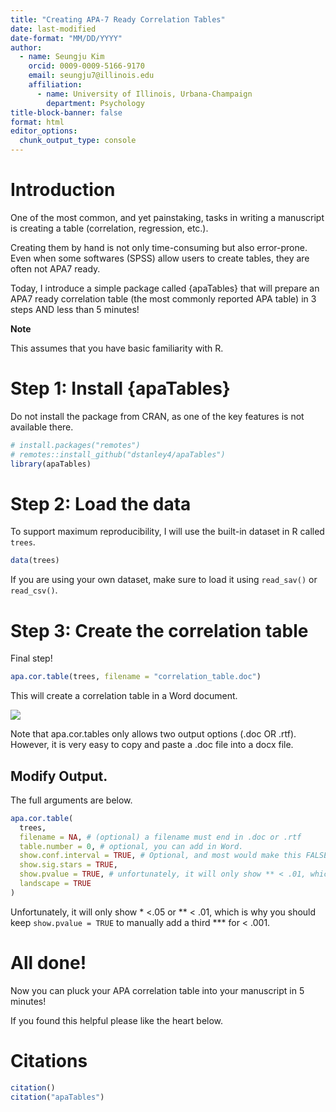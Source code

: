```yaml
---
title: "Creating APA-7 Ready Correlation Tables"
date: last-modified
date-format: "MM/DD/YYYY"
author:
  - name: Seungju Kim
    orcid: 0009-0009-5166-9170
    email: seungju7@illinois.edu
    affiliation: 
      - name: University of Illinois, Urbana-Champaign
        department: Psychology
title-block-banner: false
format: html
editor_options: 
  chunk_output_type: console
---
```


# Introduction

One of the most common, and yet painstaking, tasks in writing a manuscript is creating a table (correlation, regression, etc.).

Creating them by hand is not only time-consuming but also error-prone. Even when some softwares (SPSS) allow users to create tables, they are often not APA7 ready.

Today, I introduce a simple package called {apaTables} that will prepare an APA7 ready correlation table (the most commonly reported APA table) in 3 steps AND less than 5 minutes!

**Note**

This assumes that you have basic familiarity with R.

# Step 1: Install {apaTables}

Do not install the package from CRAN, as one of the key features is not available there.

```r
# install.packages("remotes")
# remotes::install_github("dstanley4/apaTables")
library(apaTables)
```

# Step 2: Load the data

To support maximum reproducibility, I will use the built-in dataset in R called `trees`.

```r
data(trees)
```

::: callout-tip
If you are using your own dataset, make sure to load it using `read_sav()` or `read_csv()`.
:::

# Step 3: Create the correlation table

Final step!

```r
apa.cor.table(trees, filename = "correlation_table.doc")
```

This will create a correlation table in a Word document.

![](word_doc_cor.png)

::: callout-warning
Note that apa.cor.tables only allows two output options (.doc OR .rtf). However, it is very easy to copy and paste a .doc file into a docx file.
:::

## Modify Output.

The full arguments are below.

```r
apa.cor.table(
  trees,
  filename = NA, # (optional) a filename must end in .doc or .rtf
  table.number = 0, # optional, you can add in Word.
  show.conf.interval = TRUE, # Optional, and most would make this FALSE.
  show.sig.stars = TRUE,
  show.pvalue = TRUE, # unfortunately, it will only show ** < .01, which is why you should keep this TRUE to add a third *** for < .001.
  landscape = TRUE
)
```

::: callout-important
Unfortunately, it will only show \* \<.05 or \*\* \< .01, which is why you should keep `show.pvalue = TRUE` to manually add a third \*\*\* for \< .001.
:::

# All done!

Now you can pluck your APA correlation table into your manuscript in 5 minutes!

If you found this helpful please like the heart below.

# Citations

```r
citation()
citation("apaTables")
```
